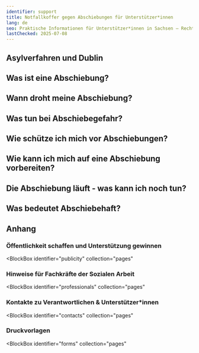 ```yaml
---
identifier: support
title: Notfallkoffer gegen Abschiebungen für Unterstützer*innen
lang: de
seo: Praktische Informationen für Unterstützer*innen in Sachsen – Rechte, Notfallkontakte, Verhaltensweisen und Unterstützungsmöglichkeiten bei drohender Abschiebung.
lastChecked: 2025-07-08
---
```


<Block identifier="kit-intro" />

<SupportBox title="Zusätzliche Hinweise für ehrenamtliche Unterstützende">
  <Block identifier="kit-intro-support" />
</SupportBox>

<Block identifier="kit-advice" />

<SupportBox title="Zusätzliche Hinweis für Unterstützende zum Thema Beratung">
  <Block identifier="kit-advice-support" />
</SupportBox>

## Asylverfahren und Dublin

<Block identifier="kit-procedure-dublin" />

<SupportBox title="Zusätzliche Hinweise für Unterstützende zum Thema Asylverfahren:">
  <Block identifier="kit-procedure-support" />
</SupportBox>

## Was ist eine Abschiebung?

<Block identifier="kit-deportation-definition" />

## Wann droht meine Abschiebung?

<Block identifier="kit-deportation-risk" />

<SupportBox title="Zusätzliche Hinweise für Unterstützende zum Thema: drohende Abschiebung">
  <Block identifier="kit-deportation-risk-support" />
</SupportBox>

## Was tun bei Abschiebegefahr?

<Block identifier="kit-stress" />

<SupportBox title="Zusätzliche Hinweise für Unterstützende zum Thema: Stress durch Abschiebegefahr">
  <Block identifier="kit-stress-support" />
</SupportBox>

<Block identifier="kit-residence" />

<SupportBox title="Zusätzliche Hinweise für Unterstützende zum Thema: Bleiberecht">
  <Block identifier="kit-residence-support" />
</SupportBox>

## Wie schütze ich mich vor Abschiebungen?

<Block identifier="kit-prevent-deportation" />

## Wie kann ich mich auf eine Abschiebung vorbereiten?

<Block identifier="kit-prepare-deportation" />

<SupportBox title="Zusätzliche Hinweise für Unterstützende zum Thema: Vorbereitung auf eine Abschiebung">
  <Block identifier="kit-prepare-deportation-support" />
</SupportBox>

## Die Abschiebung läuft - was kann ich noch tun?

<Block identifier="kit-police" />

<SupportBox title="Zusätzliche Hinweise für Unterstützende zum Thema: Polizei und Abschiebungen">
  <Block identifier="kit-police-support" />
</SupportBox>

<Block identifier="kit-ongoing-deportation" />

<SupportBox title="Zusätzliche Hinweise für Unterstützende zum Thema: Laufende Abschiebung">
  <Block identifier="kit-ongoing-deportation-support" />
</SupportBox>

## Was bedeutet Abschiebehaft?

<Block identifier="kit-detention" />

## Anhang

<Block identifier="kit-outro" />

### Öffentlichkeit schaffen und Unterstützung gewinnen

<BlockBox
  identifier="publicity"
  collection="pages"
>
  <Block
    identifier="publicity"
    collection="pages"
  />
</BlockBox>

###  Hinweise für Fachkräfte der Sozialen Arbeit

<BlockBox
  identifier="professionals"
  collection="pages"
>
  <Block
    identifier="professionals"
    collection="pages"
  />
</BlockBox>

### Kontakte zu Verantwortlichen & Unterstützer\*innen

<BlockBox
  identifier="contacts"
  collection="pages"
>
  <Block
    identifier="contacts"
    collection="pages"
  />
</BlockBox>

### Druckvorlagen

<BlockBox
  identifier="forms"
  collection="pages"
>
  <Block
    identifier="forms"
    collection="pages"
  />
</BlockBox>
